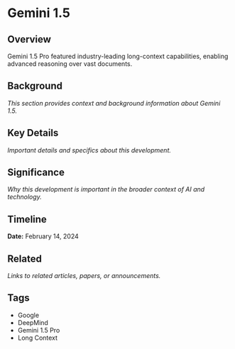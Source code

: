 # Gemini 1.5

## Overview

Gemini 1.5 Pro featured industry-leading long-context capabilities, enabling advanced reasoning over vast documents.

## Background

*This section provides context and background information about Gemini 1.5.*

## Key Details

*Important details and specifics about this development.*

## Significance

*Why this development is important in the broader context of AI and technology.*

## Timeline

**Date:** February 14, 2024

## Related

*Links to related articles, papers, or announcements.*

## Tags

- Google
- DeepMind
- Gemini 1.5 Pro
- Long Context
